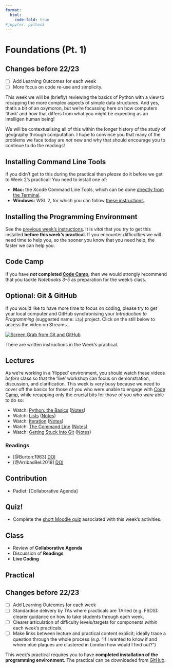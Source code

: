 ```yaml
---
format:
  html:
    code-fold: true
#jupyter: python3
---
```

# Foundations (Pt. 1)

:::{.callout-warning}
## Changes before 22/23

- [ ] Add Learning Outcomes for each week
- [ ] More focus on code re-use and simplicity.
:::

This week we will be (briefly) reviewing the basics of Python with a view to recapping the more complex aspects of simple data structures. And yes, that's a bit of an oxymoron, but we're focussing here on how computers 'think' and how that differs from what you might be expecting as an intelligen human being! 

We will be contextualising all of this within the longer history of the study of geography through computation. I hope to convince you that many of the problems we face today are _not_ new and why that should encourage you to continue to do the readings!


## Installing Command Line Tools

If you didn't get to this during the practical then *please* do it before we get to Week 2's practical! You need to install one of:

- **Mac:** the Xcode Command Line Tools, which can be done [directly from the Terminal](https://osxdaily.com/2014/02/12/install-command-line-tools-mac-os-x/).
- **Windows:** WSL 2, for which you can follow [these instructions](https://www.digitalocean.com/community/tutorials/how-to-install-the-windows-subsystem-for-linux-2-on-microsoft-windows-10).

## Installing the Programming Environment

See the [previous week's instructions](#installing-the-programming-environment). It is *vital* that you try to get this installed **before this week's practical**. If you encounter difficulties we will need time to help you, so the sooner you know that you need help, the faster we can help you.

## Code Camp

If you have ***not* completed [Code Camp](https://kingsgeocomputation.org/teaching/code-camp/code-camp-python/)**, then we would strongly recommend that you tackle *Notebooks 3–5* as preparation for the week's class.

## Optional: Git & GitHub

If you would like to have more time to focus on coding, please try to get your local computer and GitHub synchronising your *Introduction to Programming* (suggested name: `i2p`) project. Click on the still below to access the video on Streams.

[![Screen Grab from Git and GitHub](https://raw.githubusercontent.com/jreades/i2p/master/practicals/img/Git_GitHub.png)](https://web.microsoftstream.com/video/29a31977-ff9e-4b53-92d3-ee3bb2a769f6)

There are written instructions in the Week's practical.

## Lectures

As we're working in a 'flipped' environment, you should watch these videos *before* class  so that the 'live' workshop can focus on demonstration, discussion, and clarification. This week is very busy because we need to cover off the basics for those of you who were unable to engage with [Code Camp](https://kingsgeocomputation.org/teaching/code-camp/code-camp-python/), while recapping only the crucial bits for those of you who *were* able to do so:

- Watch: [Python: the Basics](https://web.microsoftstream.com/video/dc5951ed-33fb-43a7-8e30-19ec2b41cb1f) ([Notes](https://github.com/jreades/i2p/blob/master/lectures/2.3-Python_the_Basics.md))
- Watch: [Lists](https://web.microsoftstream.com/video/21ef45cf-c432-4882-be54-e9bdbdaf7a3b) ([Notes](https://github.com/jreades/i2p/blob/master/lectures/2.4-Lists.md))
- Watch: [Iteration](https://web.microsoftstream.com/video/ecbf2b2b-6d11-4df0-a28b-caed2badbea1) ([Notes](https://github.com/jreades/i2p/blob/master/lectures/2.5-Iteration.md))
- Watch: [The Command Line](https://web.microsoftstream.com/video/5cd2a59c-ab53-4e75-a607-dd5de5e61681) ([Notes](https://github.com/jreades/i2p/blob/master/lectures/2.6-The_Command_Line.md))
- Watch: [Getting Stuck Into Git](https://web.microsoftstream.com/video/aa0f7893-4fb5-4af1-ad44-af8e352f4d52) ([Notes](https://github.com/jreades/i2p/blob/master/lectures/2.7-Git.md))

### Readings

- [@Burton:1963] [DOI](https://doi.org/10.1111/j.1541-0064.1963.tb00796.x)
- [@ArribasBel:2018] [DOI](https://doi.org/10.1111/gec3.12403)

## Contribution

- Padlet: [Collaborative Agenda]

## Quiz!

- Complete the [short Moodle quiz](https://moodle.ucl.ac.uk/mod/quiz/view.php?id=2388403) associated with this week's activities.

## Class

- Review of **Collaborative Agenda**
- Discussion of **Readings**
- **Live Coding**

## Practical

:::{.callout-warning}
## Changes before 22/23
- [ ] Add Learning Outcomes for each week
- [ ] Standardise delivery by TAs where practicals are TA-led (e.g. FSDS): clearer guidance on how to take students through each week.
- [ ] Clearer articulation of difficulty levels/targets for components *within* each week’s practicals.
- [ ] Make links between lecture and practical content explicit; ideally trace a question through the whole process (*e.g.* “If I wanted to know if and where blue plaques are clustered in London how would I find out?”)
:::

This week's practical requires you to have **completed installation of the programming environment**. The practical can be downloaded from [GitHub](https://github.com/jreades/i2p/raw/master/practicals/Practical-02-Foundations_1.ipynb).

